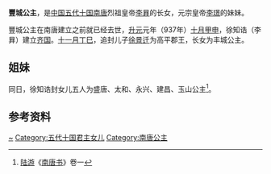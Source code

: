 {{東亞女性歷史人物
| 名稱=豐城公主
| 身份=[[南唐|南唐]]公主
| 畫像=
| 說明=
| 姓=李
| 封爵=[[公主|公主]]
| 位號=
| 封號=豐城公主
| 出生年=
| 婚年=
| 逝世年=
| 父親=[[李昪|李昪]]
|}}
'''豐城公主'''，是[[中国|中国]][[五代十国|五代十国]][[南唐|南唐]]烈祖皇帝[[李昪|李昪]]的长女，元宗皇帝[[李璟_(南唐)|李璟]]的妹妹。

豐城公主在南唐建立之前就已经去世，[[升元|升元]]元年（937年）[[十月|十月]][[甲申|甲申]]，徐知诰（李昪）建立[[南唐|齐国]]。[[十一月|十一月]][[丁巳|丁巳]]，追封儿子[[李景迁|徐景迁]]为高平郡王，长女为丰城公主。

==姐妹==
同日，徐知诰封女儿五人为盛唐、太和、永兴、建昌、玉山公主<ref>[[陆游|陆游]]《[[南唐書_(陸游)|南唐书]]》卷一</ref>。

== 参考资料 ==
{{Reflist|2}}

[[Category:李姓|~]]
[[Category:五代十国君主女儿|Category:五代十国君主女儿]]
[[Category:南唐公主|Category:南唐公主]]